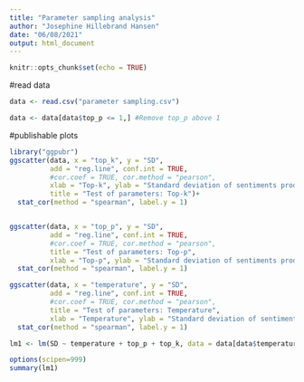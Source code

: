 ---
title: "Parameter sampling analysis"
author: "Josephine Hillebrand Hansen"
date: "06/08/2021"
output: html_document
---

```{r setup, include=FALSE}
knitr::opts_chunk$set(echo = TRUE)
```

#read data
```{r}
data <- read.csv("parameter sampling.csv")

data <- data[data$top_p <= 1,] #Remove top_p above 1
```




#publishable plots
```{r}
library("ggpubr")
ggscatter(data, x = "top_k", y = "SD", 
          add = "reg.line", conf.int = TRUE, 
          #cor.coef = TRUE, cor.method = "pearson",
          xlab = "Top-k", ylab = "Standard deviation of sentiments produced",
          title = "Test of parameters: Top-k")+
  stat_cor(method = "spearman", label.y = 1)


ggscatter(data, x = "top_p", y = "SD", 
          add = "reg.line", conf.int = TRUE, 
          #cor.coef = TRUE, cor.method = "pearson",
          title = "Test of parameters: Top-p",
          xlab = "Top-p", ylab = "Standard deviation of sentiments produced")+
  stat_cor(method = "spearman", label.y = 1)

ggscatter(data, x = "temperature", y = "SD",
          add = "reg.line", conf.int = TRUE, 
          #cor.coef = TRUE, cor.method = "pearson",
          title = "Test of parameters: Temperature",
          xlab = "Temperature", ylab = "Standard deviation of sentiments produced")+
  stat_cor(method = "spearman", label.y = 1)
```



```{r}


lm1 <- lm(SD ~ temperature + top_p + top_k, data = data[data$temperature < 1,])

options(scipen=999)
summary(lm1)
```










